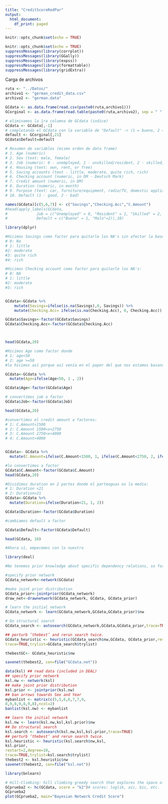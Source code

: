 ```yaml
---
title: "CreditScoreRedPar"
output:
  html_document:
    df_print: paged
---
```


```r
knitr::opts_chunk$set(echo = TRUE)
```

```r
knitr::opts_chunk$set(echo = TRUE)
suppressMessages(library(corrplot))
suppressMessages(library(GGally))
suppressMessages(library(expss))
suppressMessages(library(formattable))
suppressMessages(library(gridExtra))
```

Carga de archivos
```r
ruta <- "../Datos/"
archivo1 <- "german_credit_data.csv"
archivo2 <- "german.data"

GCdata <- as.data.frame(read.csv(paste0(ruta,archivo1)))
GCorginal <- as.data.frame(read.table(paste0(ruta,archivo2), sep = " ", header = F))

# eliminamos la 1ra columna de GCdata (indice)
GCdata <- GCdata[,-1]
# completando el GCdata con la variable de "Default" -> (1 = bueno, 2 = malo)
default <- GCorginal[,21]
GCdata$Default=default

# Resumen de variables (mismo orden de data frame)
# 1. Age (numeric)
# 2. Sex (text: male, female)
# 3. Job (numeric: 0 - unemployed, 1 - unskilled/resident, 2 - skilled, 3 - highly skilled)
# 4. Housing (text: own, rent, or free)
# 5. Saving accounts (text - little, moderate, quite rich, rich)
# 6. Checking account (numeric, in DM - Deutsch Mark)
# 7. Credit amount (numeric, in DM)
# 8. Duration (numeric, in month)
# 9. Purpose (text: car, furniture/equipment, radio/TV, domestic appliances, repairs, education, business, vacation/others) 
# 10. Default (1 - good, 2 - bad)

names(GCdata)[c(5,6,7)] <- c("Savings","Checking.Acc","C.Amount")
#head(apply_labels(GCdata,
#             Job = c("Unemployed" = 0, "Resident" = 1, "Skilled" = 2, "Officer" = 3),
#             Default = c("Bueno" = 1, "Malo"=2)),10)
```

```r
library(dplyr)

#Hicimos Savings como factor para quitarle los NA's sin afectar la base de datos
# 0: Na 
# 1: little
#2: moderate
#3: quite rich
#4: rich

#Hicimos Checking account como factor para quitarle los NA's:
# 0: NA
# 1: little
#2: moderate
#3: rich


GCdata<-GCdata %>%
    mutate(Savings=ifelse(is.na(Savings),0, Savings)) %>%
    mutate(Checking.Acc= ifelse(is.na(Checking.Acc), 0, Checking.Acc))

GCdata$Savings<-factor(GCdata$Savings)
GCdata$Checking.Acc<-factor(GCdata$Checking.Acc)



head(GCdata,20)
```

```r
#Hicimos Age como factor donde 
# 1: age<50
# 2: age >=50
#lo hicimos así porque así venía en el paper del que nos estamos basando

GCdata<-GCdata %>%
  mutate(Age=ifelse(Age<50, 1 , 2))

GCdata$Age<-factor(GCdata$Age)

# convertimos job a factor
GCdata$Job<-factor(GCdata$Job)

head(GCdata,20)
```

```r
#convertimos el credit amount a factores:
# 1: C.Amount<1500
# 2: C.Amount 1500<x<2750
# 3: C.Amount 2750<x<4000
# 4: C.Amount>4000


GCdata<- GCdata %>%
  mutate(C.Amount=ifelse(C.Amount<1500, 1, ifelse(C.Amount<2750, 2, ifelse(C.Amount<4000, 3, 4))))

#lo convertimos a factor 
GCdata$C.Amount<-factor(GCdata$C.Amount)
head(GCdata,20)
```


```r
#Dividimos duration en 2 partes donde el parteaguas es la media:
# 1: Duration <21
# 2: Duration>21 
GCdata<-GCdata %>%
  mutate(Duration=ifelse(Duration<21, 1, 2))

GCdata$Duration<-factor(GCdata$Duration)

```


```r
#cambiamos default a factor

GCdata$Default<-factor(GCdata$Default)

head(GCdata, 10)
```

```r
#Ahora sí, empecemos con lo nuestro

library(deal)
```


```r
#No tenemos prior knowledge about specific dependency relations, so for simplicity we use the empty DAG as the prior DAG and let the probability distribution of the discrete variables be uniform

#specify prior network
GCdata_network<-network(GCdata)

#make joint prior distribution
GCdata_prior<-jointprior(GCdata_network)
draw_net<-drawnetwork(GCdata_network, GCdata, GCdata_prior)

# learn the initial network
GCdata_network <- learn(GCdata_network,GCdata,GCdata_prior)$nw

# Do structural search
GCdata_search <- autosearch(GCdata_network,GCdata,GCdata_prior,trace=TRUE)

## perturb ’thebest’ and rerun search twice.
GCdata_heuristic <- heuristic(GCdata_search$nw,GCdata, GCdata_prior,restart=2,degree=10,
trace=TRUE,trylist=GCdata_search$trylist)

thebestGC<- GCdata_heuristic$nw

```

```r
savenet(thebest2, con=file("GCdata.net"))
```
```r
data(ksl) ## read data (included in DEAL)
## specify prior network
ksl.nw <- network(ksl)
## make joint prior distribution
ksl.prior <- jointprior(ksl.nw)
## ban arrows towards Sex and Year
mybanlist <- matrix(c(5,5,6,6,7,7,9,
8,9,8,9,8,9,8),ncol=2)
banlist(ksl.nw) <- mybanlist

## learn the initial network
ksl.nw <- learn(ksl.nw,ksl,ksl.prior)$nw
## Do structural search
ksl.search <- autosearch(ksl.nw,ksl,ksl.prior,trace=TRUE)
## perturb ’thebest’ and rerun search twice.
ksl.heuristic <- heuristic(ksl.search$nw,ksl,
ksl.prior,
restart=2,degree=10,
trace=TRUE,trylist=ksl.search$trylist)
thebest2 <- ksl.heuristic$nw
savenet(thebest2, con=file("ksl.net"))

```


```r
library(bnlearn)

# Hill-Climbing: hill climbing greedy search that explores the space of the directed acyclic graphs
GCprueba2 <- hc(GCdata, score = "k2")# scores: loglik, aic, bic, etc.
GCprueba2
plot(GCprueba2, main="Bayesian Network Credit Score")

```

